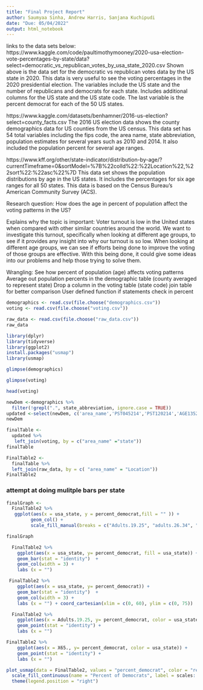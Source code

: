 ```yaml
---
title: "Final Project Report"
author: Saumyaa Sinha, Andrew Harris, Sanjana Kuchipudi
date: "Due: 05/04/2022"
output: html_notebook
---
```


links to the data sets below: 
https://www.kaggle.com/code/paultimothymooney/2020-usa-election-vote-percentages-by-state/data?select=democratic_vs_republican_votes_by_usa_state_2020.csv
Shown above is the data set for the democratic vs republican votes data by the US state in 2020. This data is very useful to see the voting percentages in the 2020 presidential election. The variables include the US state and the number of republicans and democrats for each state. Includes additional columns for the US state and the US state code. The last variable is the percent democrat for each of the 50 US states. 

https://www.kaggle.com/datasets/benhamner/2016-us-election?select=county_facts.csv
The 2016 US election data shows the county demographics data for US counties from the US census. This data set has 54 total variables including the fips code, the area name, state abbreviation, population estimates for several years such as 2010 and 2014. It also included the population percent for several age ranges. 

https://www.kff.org/other/state-indicator/distribution-by-age/?currentTimeframe=0&sortModel=%7B%22colId%22:%22Location%22,%22sort%22:%22asc%22%7D
This data set shows the population distributions by age in the US states. It includes the percentages for  six age ranges for all 50 states. This data is based on the Census Bureau’s American Community Survey (ACS). 


Research question: 
How does the age in percent of population affect the voting patterns in the US?


Explains why the topic is important: 
Voter turnout is low in the United states when compared with other similar countries around the world. We want to investigate this turnout, specifically when looking at different age groups, to see if it provides any insight into why our turnout is so low. When looking at different age groups, we can see if efforts being done to improve the voting of those groups are effective. With this being done, it could give some ideas into our problems and help those trying to solve them. 

Wrangling:
See how percent of population (age) affects voting patterns
Average out population percents in the demographic table (county averaged to represent state)
Drop a column in the voting table (state code)
join table for better comparison
User defined function if statements check in percent


```r
demographics <- read.csv(file.choose("demographics.csv"))
voting <- read.csv(file.choose("voting.csv"))
```

```r
raw_data <- read.csv(file.choose("raw_data.csv"))
raw_data
```



```r
library(dplyr)
library(tidyverse)
library(ggplot2)
install.packages("usmap")
library(usmap)
```


```r
glimpse(demographics)
```



```r
glimpse(voting)
```

```r
head(voting)
```


```r
newDem <-demographics %>%
  filter(!grepl(".", state_abbreviation, ignore.case = TRUE))
updated <-select(newDem, c('area_name','PST045214','PST120214','AGE135214','AGE295214','AGE775214'))
newDem
```



```r
finalTable <-
  updated %>%
   left_join(voting, by = c("area_name" ="state"))
finalTable
``` 

```r
FinalTable2 <-
  finalTable %>%
  left_join(raw_data, by = c( "area_name" = "Location"))
FinalTable2
```




### attempt at doing mulitple bars per state 
```r
finalGraph <-
  FinalTable2 %>%
   ggplot(aes(x = usa_state, y = percent_democrat,fill = "" )) +
         geom_col() + 
         scale_fill_manual(breaks = c("Adults.19.25", "adults.26.34", "Adults.35.54", "Adults.55.64" ))

```

```r
finalGraph
```


```r
  FinalTable2 %>%
    ggplot(aes(x = usa_state, y= percent_democrat, fill = usa_state)) +
    geom_bar(stat = "identity")  +
    geom_col(width = 3) +
    labs (x = "") 
```

```r
 FinalTable2 %>%
    ggplot(aes(x = usa_state, y= percent_democrat)) +
    geom_bar(stat = "identity")  +
    geom_col(width = 3) +
    labs (x = "") + coord_cartesian(xlim = c(0, 60), ylim = c(0, 75))
```
```r
  FinalTable2 %>%
    ggplot(aes(x = Adults.19.25, y= percent_democrat, color = usa_state)) +
    geom_point(stat = "identity") +
    labs (x = "") 
```
```r
FinalTable2 %>%
    ggplot(aes(x = X65., y= percent_democrat, color = usa_state)) +
    geom_point(stat = "identity") +
    labs (x = "") 
```

```r
plot_usmap(data = FinalTable2, values = "percent_democrat", color = "red") + 
  scale_fill_continuous(name = "Percent of Democrats", label = scales::comma) + 
  theme(legend.position = "right")

```

